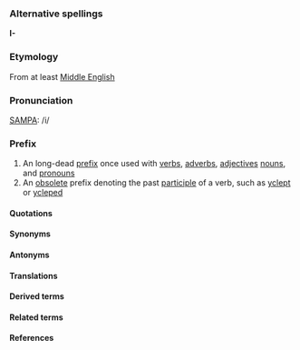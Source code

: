 ===Alternative spellings===

'''I-'''

===Etymology===

From at least [[Middle English]]

===Pronunciation===

[[SAMPA]]: /i/

===Prefix===

#An long-dead [[prefix]] once used with [[verb]]s, [[adverb]]s, [[adjective]]s [[noun]]s, and [[pronoun]]s
#An [[obsolete]] prefix denoting the past [[participle]] of a verb, such as [[yclept]] or [[ycleped]]

====Quotations====

====Synonyms====

====Antonyms====

====Translations====

====Derived terms====

====Related terms====

====References====
